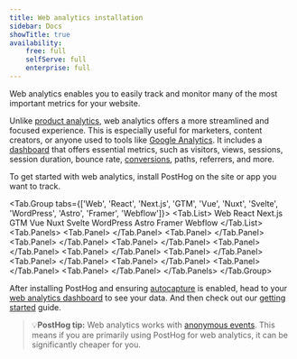 ```yaml
---
title: Web analytics installation
sidebar: Docs
showTitle: true
availability:
    free: full
    selfServe: full
    enterprise: full
---
```


Web analytics enables you to easily track and monitor many of the most important metrics for your website. 

Unlike [product analytics](/docs/product-analytics), web analytics offers a more streamlined and focused experience. This is especially useful for marketers, content creators, or anyone used to tools like [Google Analytics](/blog/google-analytics-to-posthog). It includes a [dashboard](/docs/web-analytics/dashboard) that offers essential metrics, such as visitors, views, sessions, session duration, bounce rate, [conversions](/docs/web-analytics/conversion-goals), paths, referrers, and more.

<ProductScreenshot
    imageLight = "https://res.cloudinary.com/dmukukwp6/image/upload/web_analytics_light_mode_2024_10_d830a26db4.png" 
    imageDark = "https://res.cloudinary.com/dmukukwp6/image/upload/web_analytics_dark_mode_2024_10_d0ca2f7053.png"
    alt="Web analytics" 
    classes="rounded"
/>

To get started with web analytics, install PostHog on the site or app you want to track.

<!-- prettier-ignore -->
<Tab.Group tabs={['Web', 'React', 'Next.js', 'GTM', 'Vue', 'Nuxt', 'Svelte', 'WordPress', 'Astro', 'Framer', 'Webflow']}>
    <Tab.List>
        <Tab>Web</Tab>
        <Tab>React</Tab>
        <Tab>Next.js</Tab>
        <Tab>GTM</Tab>
        <Tab>Vue</Tab>
        <Tab>Nuxt</Tab>
        <Tab>Svelte</Tab>
        <Tab>WordPress</Tab>
        <Tab>Astro</Tab>
        <Tab>Framer</Tab>
        <Tab>Webflow</Tab>
    </Tab.List>
    <Tab.Panels>
        <Tab.Panel>
            <WebInstall />
        </Tab.Panel>
        <Tab.Panel>
            <ReactInstall />
        </Tab.Panel>
        <Tab.Panel>
            <NextJSInstall />
        </Tab.Panel>
        <Tab.Panel>
            <GTMInstall />
        </Tab.Panel>
        <Tab.Panel>
            <VueInstall />
        </Tab.Panel>
        <Tab.Panel>
            <NuxtInstall />
        </Tab.Panel>
        <Tab.Panel>
            <SvelteInstall />
        </Tab.Panel>
        <Tab.Panel>
            <WordPressInstall />
        </Tab.Panel>
        <Tab.Panel>
            <AstroInstall />
        </Tab.Panel>
        <Tab.Panel>
            <FramerInstall />
        </Tab.Panel>
        <Tab.Panel>
            <WebflowInstall />
        </Tab.Panel>
    </Tab.Panels>
</Tab.Group>

After installing PostHog and ensuring [autocapture](/docs/data/autocapture) is enabled, head to your [web analytics dashboard](/docs/web-analytics/dashboard) to see your data. And then check out our [getting started](/docs/web-analytics/getting-started) guide.

> 💡**PostHog tip:** Web analytics works with [anonymous events](/docs/data/anonymous-vs-identified-events). This means if you are primarily using PostHog for web analytics, it can be significantly cheaper for you. 
